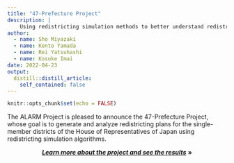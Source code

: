 ```yaml
---
title: "47-Prefecture Project"
description: |
    Using redistricting simulation methods to better understand redistricting in Japan.
author:
  - name: Sho Miyazaki
  - name: Kento Yamada
  - name: Rei Yatsuhashi
  - name: Kosuke Imai
date: 2022-04-23
output:
  distill::distill_article:
    self_contained: false
---
```



```r
knitr::opts_chunk$set(echo = FALSE)
```

The ALARM Project is pleased to announce the 47-Prefecture Project, whose goal
is to generate and analyze redistricting plans for the single-member districts
of the House of Representatives of Japan using redistricting simulation
algorithms.

<center>

[***Learn more about the project and see the results***](/japan/) **»**

</center>



